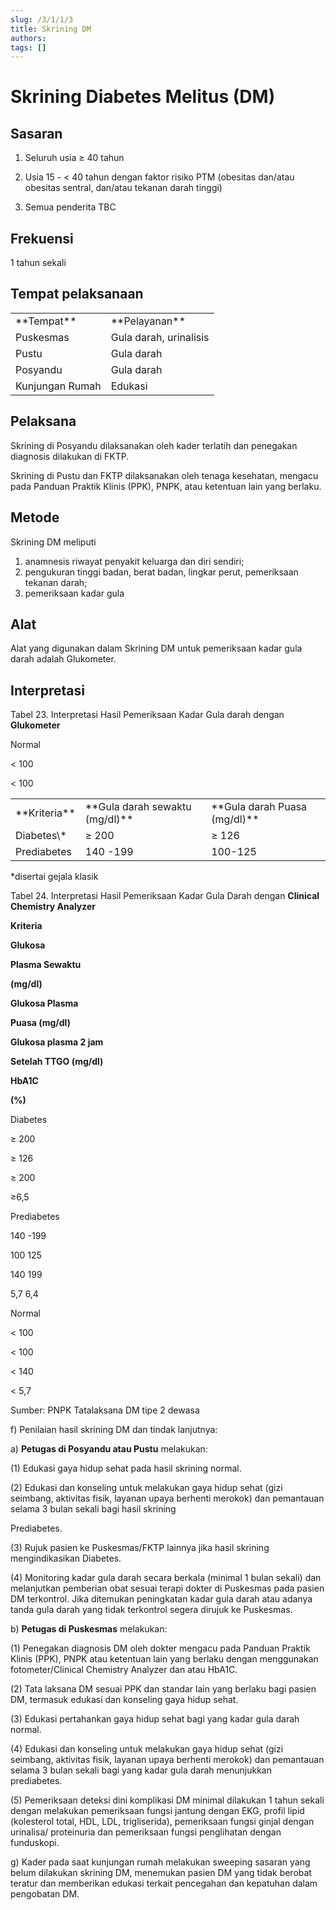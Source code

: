 ```yaml
---
slug: /3/1/1/3
title: Skrining DM
authors: 
tags: []
---
```

# Skrining Diabetes Melitus (DM)
## Sasaran
1. Seluruh usia ≥ 40 tahun

2. Usia 15 - \< 40 tahun dengan faktor risiko PTM (obesitas dan/atau obesitas sentral, dan/atau tekanan darah tinggi)

3. Semua penderita TBC

## Frekuensi
1 tahun sekali

## Tempat pelaksanaan

<table>
  <tr>
    <td>**Tempat**</td>
    <td>**Pelayanan**</td>
  </tr>
  <tr>
    <td>Puskesmas</td>
    <td>Gula darah, urinalisis</td>
  </tr>
  <tr>
    <td>Pustu</td>
    <td>Gula darah</td>
  </tr>
  <tr>
    <td>Posyandu</td>
    <td>Gula darah</td>
  </tr>
  <tr>
    <td>Kunjungan Rumah</td>
    <td>Edukasi</td>
  </tr>
</table>

## Pelaksana
Skrining di Posyandu dilaksanakan oleh kader terlatih dan penegakan diagnosis dilakukan di FKTP.

Skrining di Pustu dan FKTP dilaksanakan oleh tenaga kesehatan, mengacu pada Panduan Praktik Klinis (PPK), PNPK, atau ketentuan lain yang berlaku.

## Metode
Skrining DM meliputi 
1. anamnesis riwayat penyakit keluarga dan diri sendiri; 
2. pengukuran tinggi badan, berat badan, lingkar perut, pemeriksaan tekanan darah; 
3. pemeriksaan kadar gula

## Alat
Alat yang digunakan dalam Skrining DM untuk pemeriksaan kadar gula darah adalah Glukometer.

## Interpretasi 
Tabel 23. Interpretasi Hasil Pemeriksaan Kadar Gula darah dengan **Glukometer**

<table>
<tr>
<td>
**Kriteria**
</td>
<td>
**Gula darah sewaktu (mg/dl)**
</td>
<td>
**Gula darah Puasa (mg/dl)**
</td>
</tr>
<tr>
<td>
Diabetes\*
</td>
<td>
≥ 200
</td>
<td>
≥ 126
</td>
</tr>
<tr>
<td>
Prediabetes
</td>
<td>
140 -199
</td>
<td>
100-125
</td>
</tr>
Normal

\< 100

\< 100

</table>

\*disertai gejala klasik

Tabel 24. Interpretasi Hasil Pemeriksaan Kadar Gula Darah dengan **Clinical Chemistry Analyzer**

**Kriteria**

**Glukosa**

**Plasma Sewaktu**

**(mg/dl)**

**Glukosa Plasma**

**Puasa (mg/dl)**

**Glukosa plasma 2 jam**

**Setelah TTGO (mg/dl)**

**HbA1C**

**(%)**

Diabetes

≥ 200

≥ 126

≥ 200

≥6,5

Prediabetes

140 -199

100 125

140 199

5,7 6,4

Normal

\< 100

\< 100

\< 140

\< 5,7

Sumber: PNPK Tatalaksana DM tipe 2 dewasa

f) Penilaian hasil skrining DM dan tindak lanjutnya:

a) **Petugas di Posyandu atau Pustu** melakukan:

(1) Edukasi gaya hidup sehat pada hasil skrining normal.

(2) Edukasi dan konseling untuk melakukan gaya hidup sehat (gizi seimbang, aktivitas fisik, layanan upaya berhenti merokok) dan pemantauan selama 3 bulan sekali bagi hasil skrining

Prediabetes.

(3) Rujuk pasien ke Puskesmas/FKTP lainnya jika hasil skrining mengindikasikan Diabetes.

(4) Monitoring kadar gula darah secara berkala (minimal 1 bulan sekali) dan melanjutkan pemberian obat sesuai terapi dokter di Puskesmas pada pasien DM terkontrol. Jika ditemukan peningkatan kadar gula darah atau adanya tanda gula darah yang tidak terkontrol segera dirujuk ke Puskesmas.

b) **Petugas di Puskesmas** melakukan:

(1) Penegakan diagnosis DM oleh dokter mengacu pada Panduan Praktik Klinis (PPK), PNPK atau ketentuan lain yang berlaku dengan menggunakan fotometer/Clinical Chemistry Analyzer dan atau HbA1C.

(2) Tata laksana DM sesuai PPK dan standar lain yang berlaku bagi pasien DM, termasuk edukasi dan konseling gaya hidup sehat.

(3) Edukasi pertahankan gaya hidup sehat bagi yang kadar gula darah normal.

(4) Edukasi dan konseling untuk melakukan gaya hidup sehat (gizi seimbang, aktivitas fisik, layanan upaya berhenti merokok) dan pemantauan selama 3 bulan sekali bagi yang kadar gula darah menunjukkan prediabetes.

(5) Pemeriksaan deteksi dini komplikasi DM minimal dilakukan 1 tahun sekali dengan melakukan pemeriksaan fungsi jantung dengan EKG, profil lipid (kolesterol total, HDL, LDL, trigliserida), pemeriksaan fungsi ginjal dengan urinalisa/ proteinuria dan pemeriksaan fungsi penglihatan dengan funduskopi.

g) Kader pada saat kunjungan rumah melakukan sweeping sasaran yang belum dilakukan skrining DM, menemukan pasien DM yang tidak berobat teratur dan memberikan edukasi terkait pencegahan dan kepatuhan dalam pengobatan DM.
